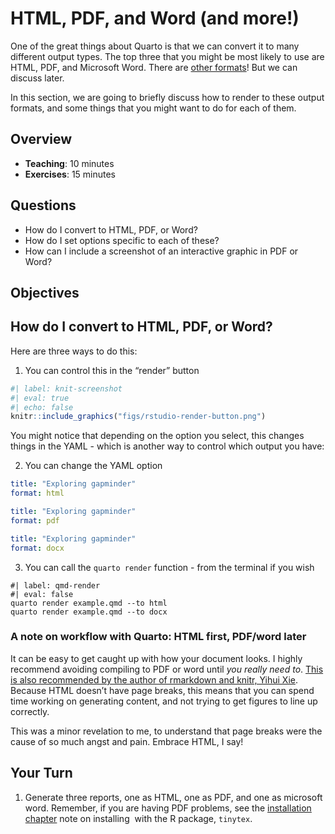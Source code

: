 # HTML, PDF, and Word (and more!)

One of the great things about Quarto is that we can convert it to many different output types. The top three that you might be most likely to use are HTML, PDF, and Microsoft Word. There are [other formats](https://quarto.org/docs/reference/)! But we can discuss later.

In this section, we are going to briefly discuss how to render to these output formats, and some things that you might want to do for each of them.

## Overview

* **Teaching**: 10 minutes
* **Exercises**: 15 minutes

## Questions

* How do I convert to HTML, PDF, or Word?
* How do I set options specific to each of these?
* How can I include a screenshot of an interactive graphic in PDF or Word?

## Objectives

## How do I convert to HTML, PDF, or Word?

Here are three ways to do this:

1. You can control this in the "render" button

```r
#| label: knit-screenshot
#| eval: true
#| echo: false
knitr::include_graphics("figs/rstudio-render-button.png")
```

You might notice that depending on the option you select, this changes things in the YAML - which is another way to control which output you have:

2. You can change the YAML option 

```YAML
title: "Exploring gapminder"
format: html
```

```YAML
title: "Exploring gapminder"
format: pdf
```

```YAML
title: "Exploring gapminder"
format: docx
```

3. You can call the `quarto render` function - from the terminal if you wish

```shell
#| label: qmd-render
#| eval: false
quarto render example.qmd --to html
quarto render example.qmd --to docx
```

### A note on workflow with Quarto: HTML first, PDF/word later

It can be easy to get caught up with how your document looks. I highly recommend avoiding compiling to PDF or word until _you really need to_. [This is also recommended by the author of rmarkdown and knitr, Yihui Xie](https://yihui.name/en/2018/07/in-html-i-trust/). Because HTML doesn't have page breaks, this means that you can spend time working on generating content, and not trying to get figures to line up correctly. 

This was a minor revelation to me, to understand that page breaks were the cause of so much angst and pain. Embrace HTML, I say!

## Your Turn {.exercise}

1. Generate three reports, one as HTML, one as PDF, and one as microsoft word. Remember, if you are having PDF problems, see the [installation chapter](installation) note on installing \LaTeX\ with the R package, `tinytex`.
